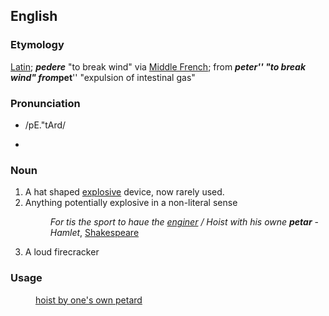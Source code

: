 == English ==
=== Etymology ===
[[Latin]]; '''''pedere''''' "to break wind" via [[Middle French]]; from '''''peter''''' "to break wind" from '''''pet''''' "expulsion of intestinal gas"

=== Pronunciation ===
*{{SAMPA}} /pE."tArd/
*{{IPAlink}} {{IPA|/pɛ.'tɑɹd/}}

===Noun===
#A hat shaped [[explosive]] device, now rarely used.
#Anything potentially explosive in a non-literal sense 
#: ''For tis the sport to haue the [[enginer]] / Hoist with his owne '''petar''''' - ''Hamlet'', [[Shakespeare]]
#A loud firecracker

=== Usage ===
:[[hoist by one's own petard]]